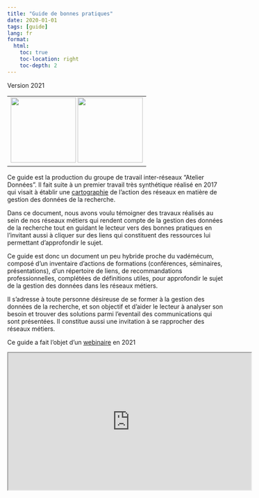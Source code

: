 ```yaml
---
title: "Guide de bonnes pratiques"
date: 2020-01-01
tags: [guide]
lang: fr
format:
  html:
    toc: true
    toc-location: right
    toc-depth: 2
---
```


Version 2021 
<table><tr align="center"><td>
<a href="https://mi-gt-donnees.pages.math.unistra.fr/guide/"> <img src="images/html.jpg" width=150></a>
<a href="https://mi-gt-donnees.pages.math.unistra.fr/guide/guide_bonnes_pratiques_gestion_donnees_recherche_v1.pdf"> <img src="images/pdf.png" width=150></a>
</td></tr></table>

Ce guide est la production du groupe de travail inter-réseaux
“Atelier Données”. Il fait suite à un premier travail très synthétique
réalisé en 2017 qui visait à établir une [cartographie](https://mi-gt-donnees.pages.math.unistra.fr/quarto/download/GTInterreseaux-CartoSyntheseV6-optimise.pdf) de l’action des réseaux en matière de gestion des données de la recherche.

Dans ce document, nous avons voulu témoigner des travaux réalisés
au sein de nos réseaux métiers qui rendent compte de la gestion des
données de la recherche tout en guidant le lecteur vers des bonnes
pratiques en l’invitant aussi à cliquer sur des liens qui constituent
des ressources lui permettant d’approfondir le sujet.

Ce guide est donc un document un peu hybride proche du vadémécum,
composé d’un inventaire d’actions de formations (conférences,
séminaires, présentations), d’un répertoire de liens, de recommandations
professionnelles, complétées de définitions utiles, pour approfondir
le sujet de la gestion des données dans les réseaux métiers.

Il s’adresse à toute personne désireuse de se former à la gestion
des données de la recherche, et son objectif et d’aider le lecteur
à analyser son besoin et trouver des solutions parmi l’eventail des
communications qui sont présentées. Il constitue aussi une invitation
à se rapprocher des réseaux métiers.

Ce guide a fait l'objet d'un [webinaire](https://mi-gt-donnees.pages.math.unistra.fr/quarto/download/Guide_Bonnes_Pratiques_Janvier_2021.pdf) en 2021

<iframe width="560" height="315" src="https://www.canal-u.tv/embed/112612?t=0" allowfullscreen></iframe>

